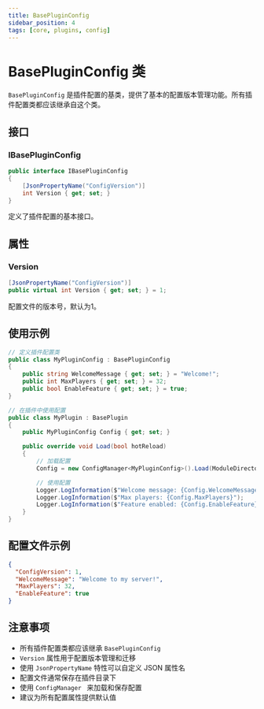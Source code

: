 ```yaml
---
title: BasePluginConfig
sidebar_position: 4
tags: [core, plugins, config]
---
```


# BasePluginConfig 类

`BasePluginConfig` 是插件配置的基类，提供了基本的配置版本管理功能。所有插件配置类都应该继承自这个类。

## 接口

### IBasePluginConfig
```csharp
public interface IBasePluginConfig
{
    [JsonPropertyName("ConfigVersion")]
    int Version { get; set; }
}
```

定义了插件配置的基本接口。

## 属性

### Version
```csharp
[JsonPropertyName("ConfigVersion")]
public virtual int Version { get; set; } = 1;
```

配置文件的版本号，默认为1。

## 使用示例

```csharp
// 定义插件配置类
public class MyPluginConfig : BasePluginConfig
{
    public string WelcomeMessage { get; set; } = "Welcome!";
    public int MaxPlayers { get; set; } = 32;
    public bool EnableFeature { get; set; } = true;
}

// 在插件中使用配置
public class MyPlugin : BasePlugin
{
    public MyPluginConfig Config { get; set; }

    public override void Load(bool hotReload)
    {
        // 加载配置
        Config = new ConfigManager<MyPluginConfig>().Load(ModuleDirectory);

        // 使用配置
        Logger.LogInformation($"Welcome message: {Config.WelcomeMessage}");
        Logger.LogInformation($"Max players: {Config.MaxPlayers}");
        Logger.LogInformation($"Feature enabled: {Config.EnableFeature}");
    }
}
```

## 配置文件示例

```json
{
  "ConfigVersion": 1,
  "WelcomeMessage": "Welcome to my server!",
  "MaxPlayers": 32,
  "EnableFeature": true
}
```

## 注意事项

- 所有插件配置类都应该继承 `BasePluginConfig`
- `Version` 属性用于配置版本管理和迁移
- 使用 `JsonPropertyName` 特性可以自定义 JSON 属性名
- 配置文件通常保存在插件目录下
- 使用 `ConfigManager ` 来加载和保存配置
- 建议为所有配置属性提供默认值